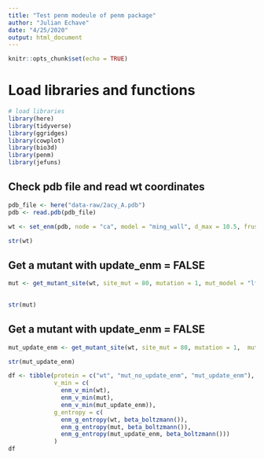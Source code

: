 ```yaml
---
title: "Test penm modeule of penm package"
author: "Julian Echave"
date: "4/25/2020"
output: html_document
---
```


```r
knitr::opts_chunk$set(echo = TRUE)
```

# Load libraries and functions

```r
# load libraries
library(here)
library(tidyverse)
library(ggridges)
library(cowplot)
library(bio3d)
library(penm)
library(jefuns)
```


## Check pdb file and read wt coordinates

```r
pdb_file <- here("data-raw/2acy_A.pdb")
pdb <- read.pdb(pdb_file)

wt <- set_enm(pdb, node = "ca", model = "ming_wall", d_max = 10.5, frustrated = FALSE) 

str(wt)
```


## Get a mutant with update_enm = FALSE 


```r

mut <- get_mutant_site(wt, site_mut = 80, mutation = 1, mut_model = "lfenm",  mut_dl_sigma = 0.3, mut_sd_min = 2)
                       

str(mut)

```
## Get a mutant with update_enm = FALSE 


```r

mut_update_enm <- get_mutant_site(wt, site_mut = 80, mutation = 1,  mut_model = "lfenm", mut_dl_sigma = 0.3, mut_sd_min = 2)

str(mut_update_enm)

```

```r
df <- tibble(protein = c("wt", "mut_no_update_enm", "mut_update_enm"),
             v_min = c(
               enm_v_min(wt), 
               enm_v_min(mut), 
               enm_v_min(mut_update_enm)),
             g_entropy = c(
               enm_g_entropy(wt, beta_boltzmann()),
               enm_g_entropy(mut, beta_boltzmann()),
               enm_g_entropy(mut_update_enm, beta_boltzmann()))
             )
df
             

```

